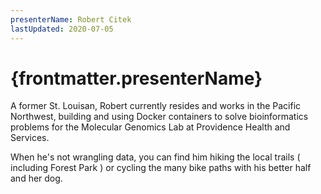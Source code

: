 ```yaml
---
presenterName: Robert Citek
lastUpdated: 2020-07-05
---
```


# {frontmatter.presenterName}

A former St. Louisan, Robert currently resides and works in the Pacific Northwest, building and using Docker containers to solve bioinformatics problems for the Molecular Genomics Lab at Providence Health and Services.

When he's not wrangling data, you can find him hiking the local trails ( including Forest Park ) or cycling the many bike paths with his better half and her dog.
